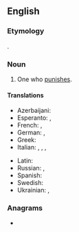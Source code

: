 {{also|Punisher}}
==English==

===Etymology===
{{affix|en|punish|-er|id2=agent noun}}.

===Noun===
{{en-noun}}

# One who [[punish|punishes]].

====Translations====
{{trans-top|one who punishes}}
* Azerbaijani: {{t|az|cəzalandırıcı}}
* Esperanto: {{t|eo|punanto}}, {{t|eo|punisto}}
* French: {{t+|fr|punisseur|m}}, {{t+|fr|punisseuse|f}}
* German: {{t|de|Bestrafer|m}}, {{t|de|Bestraferin|f}}
* Greek: {{t+|el|τιμωρός|m|f|sc=Grek}}
* Italian: {{t|it|punitore|m}}, {{t|it|punitrice|f}}, {{t|it|castigatore|m}}, {{t|it|castigatrice|f}}
{{trans-mid}}
* Latin: {{t|la|pūnitor|m}}
* Russian: {{t+|ru|кара́тель|m}}, {{t+|ru|кара́тельница|f}}
* Spanish: {{t|es|castigador|m}}
* Swedish: {{t|sv|bestraffare|c}}
* Ukrainian: {{t|uk|кара́тель|m|sc=Cyrl}}, {{t|uk|кара́тельниця|f|sc=Cyrl}}
{{trans-bottom}}

===Anagrams===
* {{anagrams|en|a=ehinprsu|repunish}}